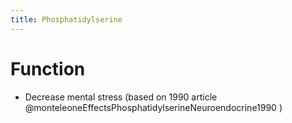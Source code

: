 ```yaml
---
title: Phosphatidylserine
---
```


# Function

- Decrease mental stress (based on 1990 article @monteleoneEffectsPhosphatidylserineNeuroendocrine1990 )